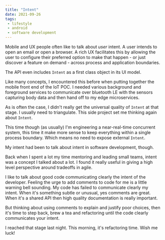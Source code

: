```yaml
---
title: "Intent"
date: 2021-09-26
tags:
 - lifestyle
 - android
 - software development
---
```




Mobile and UX people often like to talk about *user* intent. A user intends to open an email or open a browser.
A rich UX facilitates this by allowing the user to configure their preferred option to make that happen - or
just discover a feature on demand - across process and application boundaries.

The <Android/> API even includes ```Intent``` as a first class object in its UI model.

Like many concepts, I encountered this before when putting together the mobile front end of the IoT POC.
I needed various background and foreground services to communicate over bluetooth LE with the sensors capturing
body data and then hand off to my edge microservices.

As is often the case, I didn't really get the universal quality of ```Intent``` at that stage. I usually need to
triangulate. This <Android/> side project set me thinking again about ```Intent```.

This time though (as usually) I'm engineering a near-real-time concurrent system, this time it make more sense to
keep everything within a single process boundary. Which means no need to expose external ```Intent```.

My intent had been to talk about intent in software development, though.

Back when I spent a lot my time mentoring and leading small teams, intent was a concept I talked about a lot. I found
it really useful in giving a high level perspective around tradeoffs in agile.

I like to talk about good code communicating clearly the intent of the developer. Feeling the urge to add comments to
code for me is a little warning bell sounding. My code has failed to communicate clearly my intent. When it's something
subtle or unusual, yes comments are great. When it's a shared API then high quality documentation is really important.

But thinking about using comments to explain and justify poor choices, then it's time to step back, brew a tea and
refactoring until the code clearly communicates your intent.

I reached that stage last night. This morning, it's refactoring time. Wish me luck!